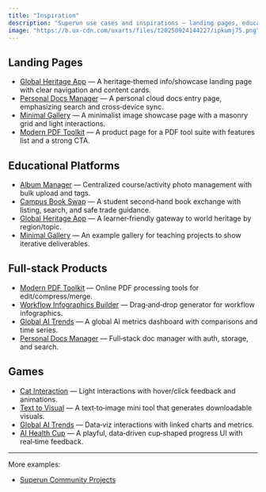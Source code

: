```yaml
---
title: "Inspiration"
description: "Superun use cases and inspirations — landing pages, education, full‑stack products, and games."
image: "https://b.ux-cdn.com/uxarts/files/t20250924144227/ipkumj75.png"
---
```


## Landing Pages

- [Global Heritage App](https://b.yzcdn.cn/uxarts/puppeteer/snapshot/1758217745413_iOERPYHqel.png) — A heritage‑themed info/showcase landing page with clear navigation and content cards.
- [Personal Docs Manager](https://b.yzcdn.cn/uxarts/puppeteer/snapshot/1758534123802_B1sVbo3Xhu.png) — A personal cloud docs entry page, emphasizing search and cross‑device sync.
- [Minimal Gallery](https://b.yzcdn.cn/uxarts/puppeteer/snapshot/1758336943041_9zyhMgle2k.png) — A minimalist image showcase page with a masonry grid and light interactions.
- [Modern PDF Toolkit](https://b.yzcdn.cn/uxarts/puppeteer/snapshot/1758521799658_0CUkeTXCHB.png) — A product page for a PDF tool suite with features list and a strong CTA.

## Educational Platforms

- [Album Manager](https://b.yzcdn.cn/uxarts/puppeteer/snapshot/1758271557596_WGVFpLdRYA.png) — Centralized course/activity photo management with bulk upload and tags.
- [Campus Book Swap](https://b.yzcdn.cn/uxarts/puppeteer/snapshot/1758261253850_csImh27UHr.png) — A student second‑hand book exchange with listing, search, and safe trade guidance.
- [Global Heritage App](https://b.yzcdn.cn/uxarts/puppeteer/snapshot/1758217745413_iOERPYHqel.png) — A learner‑friendly gateway to world heritage by region/topic.
- [Minimal Gallery](https://b.yzcdn.cn/uxarts/puppeteer/snapshot/1758336943041_9zyhMgle2k.png) — An example gallery for teaching projects to show iterative deliverables.

## Full-stack Products

- [Modern PDF Toolkit](https://b.yzcdn.cn/uxarts/puppeteer/snapshot/1758521799658_0CUkeTXCHB.png) — Online PDF processing tools for edit/compress/merge.
- [Workflow Infographics Builder](https://b.yzcdn.cn/uxarts/puppeteer/snapshot/1758163486533_CLxclkIpgI.png) — Drag‑and‑drop generator for workflow infographics.
- [Global AI Trends](https://b.yzcdn.cn/uxarts/puppeteer/snapshot/1758294608475_6T1XOQiG6Q.png) — A global AI metrics dashboard with comparisons and time series.
- [Personal Docs Manager](https://b.yzcdn.cn/uxarts/puppeteer/snapshot/1758534123802_B1sVbo3Xhu.png) — Full‑stack doc manager with auth, storage, and search.

## Games

- [Cat Interaction](https://b.yzcdn.cn/uxarts/puppeteer/snapshot/1758464458680_S8WMfRAzFb.png) — Light interactions with hover/click feedback and animations.
- [Text to Visual](https://b.yzcdn.cn/uxarts/puppeteer/snapshot/1758189799168_IlaGFytMh9.png) — A text‑to‑image mini tool that generates downloadable visuals.
- [Global AI Trends](https://b.yzcdn.cn/uxarts/puppeteer/snapshot/1758294608475_6T1XOQiG6Q.png) — Data‑viz interactions with linked charts and metrics.
- [AI Health Cup](https://b.yzcdn.cn/uxarts/puppeteer/snapshot/1758515502242_fWwJeU8Vcx.png) — A playful, data‑driven cup‑shaped progress UI with real‑time feedback.

---

More examples:
- [Superun Community Projects](https://superun.ai/web/home)
